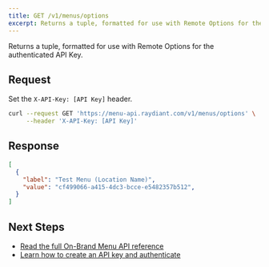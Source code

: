 ```yaml
---
title: GET /v1/menus/options
excerpt: Returns a tuple, formatted for use with Remote Options for the authenticated API Key.
---
```


Returns a tuple, formatted for use with Remote Options for the authenticated API Key.

## Request

Set the `X-API-Key: [API Key]` header.

```bash
curl --request GET 'https://menu-api.raydiant.com/v1/menus/options' \
     --header 'X-API-Key: [API Key]'
```

## Response

```json
[
  {
    "label": "Test Menu (Location Name)",
    "value": "cf499066-a415-4dc3-bcce-e5482357b512",
  }
]
```

## Next Steps

- [Read the full On-Brand Menu API reference](/docs/on-brand-menu-api/reference)
- [Learn how to create an API key and authenticate](/docs/on-brand-menu-api/api-keys)
